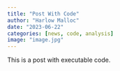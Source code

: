 ```yaml
---
title: "Post With Code"
author: "Harlow Malloc"
date: "2023-06-22"
categories: [news, code, analysis]
image: "image.jpg"
---
```


This is a post with executable code.
